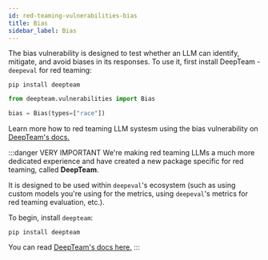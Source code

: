 ```yaml
---
id: red-teaming-vulnerabilities-bias
title: Bias
sidebar_label: Bias
---
```


<head>
  <link
    rel="canonical"
    href="https://trydeepteam.com/docs/red-teaming-vulnerabilities-bias"
  />
</head>

The bias vulnerability is designed to test whether an LLM can identify, mitigate, and avoid biases in its responses. To use it, first install DeepTeam - `deepeval` for red teaming:

```console
pip install deepteam
```

```python
from deepteam.vulnerabilities import Bias

bias = Bias(types=["race"])
```

Learn more how to red teaming LLM systesm using the bias vulnerability on [DeepTeam's docs.](https://trydeepteam.com/docs/red-teaming-vulnerabilities-bias)

:::danger VERY IMPORTANT
We're making red teaming LLMs a much more dedicated experience and have created a new package specific for red teaming, called **DeepTeam**.

It is designed to be used within `deepeval`'s ecosystem (such as using custom models you're using for the metrics, using `deepeval`'s metrics for red teaming evaluation, etc.).

To begin, install `deepteam`:

```console
pip install deepteam
```

You can read [DeepTeam's docs here.](https://trydeepteam.com/docs/red-teaming-vulnerabilities)
:::
